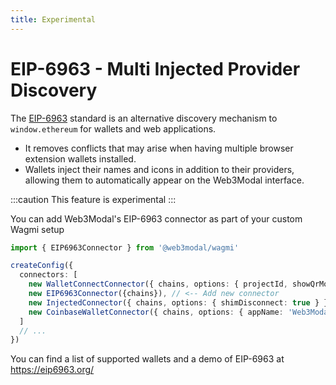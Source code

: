```yaml
---
title: Experimental
---
```



# EIP-6963 - Multi Injected Provider Discovery

The [EIP-6963](https://eips.ethereum.org/EIPS/eip-6963) standard is an alternative discovery mechanism to `window.ethereum` for wallets and web applications.
- It removes conflicts that may arise when having multiple browser extension wallets installed.
- Wallets inject their names and icons in addition to their providers, allowing them to automatically appear on the Web3Modal interface.

:::caution
This feature is experimental
:::

You can add Web3Modal's EIP-6963 connector as part of your custom Wagmi setup

```ts
import { EIP6963Connector } from '@web3modal/wagmi'

createConfig({
  connectors: [
    new WalletConnectConnector({ chains, options: { projectId, showQrModal: false, metadata } }),
    new EIP6963Connector({chains}), // <-- Add new connector
    new InjectedConnector({ chains, options: { shimDisconnect: true } }),
    new CoinbaseWalletConnector({ chains, options: { appName: 'Web3Modal' } })
  ]
  // ...
})
```

You can find a list of supported wallets and a demo of EIP-6963 at https://eip6963.org/